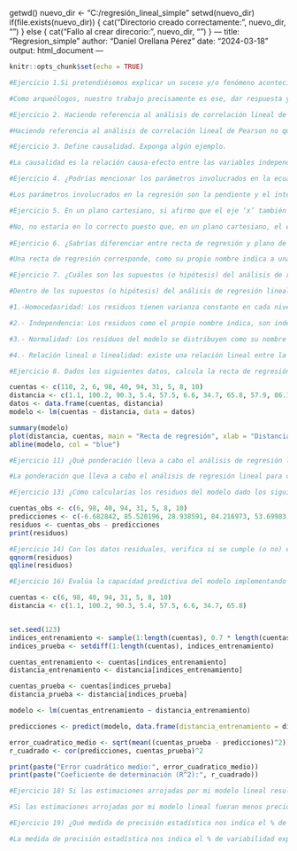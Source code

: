 getwd()
nuevo_dir <- "C:/regresión_lineal_simple"
setwd(nuevo_dir)
if(file.exists(nuevo_dir)) {
  cat("Directorio creado correctamente: ", nuevo_dir, "\n")
} else {
  cat("Fallo al crear direcorio: ", nuevo_dir, "\n")
}
---
title: "Regresion_simple"
author: "Daniel Orellana Pérez"
date: "2024-03-18"
output: html_document
---

```{r setup, include=FALSE}
knitr::opts_chunk$set(echo = TRUE)
```

```{r echo=TRUE}
#Ejercicio 1.Si pretendiésemos explicar un suceso y/o fenómeno acontecido en el pasado ¿Podemos inferir la respuesta asociada a dichos eventos en base a los restos materiales presentes?

#Como arqueólogos, nuestro trabajo precisamente es ese, dar respuesta y explicar los fenómenos acontecidos en el pasado. Este trabajo lo realizamos a través de los restos materiales procedentes del registro arqueológico. Si bien, hay que tener en cuenta que nunca sabremos del todo cómo aconteció un suceso o fenómeno por bien documentado que esté puesto que no lo hemos podido experimentar y ver con nuestros propios ojos. Los arqueólogos trabajamos a través de hipótesis y estudios intentando dar respuesta a ello, pero con la convicción que con el tiempo se demuestre que nuestra teoría era errada y pueda ser sustituida por otra.

#Ejercicio 2. Haciendo referencia al análisis de correlación lineal de Pearson, ¿establece este algún tipo de relación causa-efecto de una variable sobre otra(s)?

#Haciendo referencia al análisis de correlación lineal de Pearson no que se establece una relación causa-efecto de una variable sobre otra puesto que, este tipo de correlación lineal se encarga del análisis de la fuera y la relación entre dos variables.

#Ejercicio 3. Define causalidad. Exponga algún ejemplo.

#La causalidad es la relación causa-efecto entre las variables independientes (predictoras) y la variable dependiente (la respuesta). Un ejemplo de ello sería que por un supuesto estudiáramos la relación existente entre la cantidad de yacimientos de época Flavia (variable independiente)y la utilización del mármol procedente de canteras italianas (variable dependiente).

#Ejercicio 4. ¿Podrías mencionar los parámetros involucrados en la ecuación de regresión lineal?

#Los parámetros involucrados en la regresión son la pendiente y el intercepto.

#Ejercicio 5. En un plano cartesiano, si afirmo que el eje ‘x’ también se denomina eje de ordenadas, ¿estoy en lo cierto?

#No, no estaría en lo correcto puesto que, en un plano cartesiano, el eje "x" se denominaría eje de abscisas.
	
#Ejercicio 6. ¿Sabrías diferenciar entre recta de regresión y plano de regresión?

#Una recta de regresión corresponde, como su propio nombre indica a una recta ajustada a los datos correspondientes dentro de un plano cartesiano en una regresión lineal simple (dos dimensiones). El plano de regresión se corresponde a diferentes variables independientes dentro de una regresión lineal múltiple (tres dimensiones).

#Ejercicio 7. ¿Cuáles son los supuestos (o hipótesis) del análisis de regresión lineal?

#Dentro de los supuestos (o hipótesis) del análisis de regresión lineal encontramos:

#1.-Homocedasridad: Los residuos tienen varianza constante en cada nivel de x. Esto provoca que dichos residuos estén alrededor de la línea de regresión.

#2.- Independencia: Los residuos como el propio nombre indica, son independientes, por tanto, no presentan correlaciones entre sí. En particular, no existe correlación entre residuos consecutivos en datos de series de tiempo.

#3.- Normalidad: Los residuos del modelo se distribuyen como su nombre indica de manera normal.

#4.- Relación lineal o linealidad: existe una relación lineal entre la variable independiente (x), y la variable dependiente (y). Por tanto, cualquier cambio en una, es proporcional a la otra.
```


```{r echo=TRUE}
#Ejercicio 8. Dados los siguientes datos, calcula la recta de regresión que mejor se adapte a nuestra nube de puntos siendo “cuentas” la variable dependiente o de respuesta y “distancia” la variable independiente o explicativa. 

cuentas <- c(110, 2, 6, 98, 40, 94, 31, 5, 8, 10)
distancia <- c(1.1, 100.2, 90.3, 5.4, 57.5, 6.6, 34.7, 65.8, 57.9, 86.1)
datos <- data.frame(cuentas, distancia)
modelo <- lm(cuentas ~ distancia, data = datos)

summary(modelo)
plot(distancia, cuentas, main = "Recta de regresión", xlab = "Distancia", ylab = "Cuentas")
abline(modelo, col = "blue")
```


```{r echo=TRUE}
#Ejercicio 11) ¿Qué ponderación lleva a cabo el análisis de regresión lineal para calcular los valores de los parámetros que configuran la recta de regresión?

#La ponderación que lleva a cabo el análisis de regresión lineal para calcular los parámetros que configuran la recta de regresión es el MCO, es decir, el método de mínimos metros cuadrados ordinarios.
```


```{r echo=TRUE}

#Ejercicio 13) ¿Cómo calcularías los residuos del modelo dado los siguientes datos?

cuentas_obs <- c(6, 98, 40, 94, 31, 5, 8, 10)
predicciones <- c(-6.682842, 85.520196, 28.938591, 84.216973, 53.69983, 19.924631, 28.504183, -2.121561)
residuos <- cuentas_obs - predicciones
print(residuos)
```


```{r echo=TRUE}
#Ejercicio 14) Con los datos residuales, verifica si se cumple (o no) el supuesto de normalidad.
qqnorm(residuos)
qqline(residuos)
```


```{r echo=TRUE}

#Ejercicio 16) Evalúa la capacidad predictiva del modelo implementando una validación cruzada simple.

cuentas <- c(6, 98, 40, 94, 31, 5, 8, 10)
distancia <- c(1.1, 100.2, 90.3, 5.4, 57.5, 6.6, 34.7, 65.8)


set.seed(123)  
indices_entrenamiento <- sample(1:length(cuentas), 0.7 * length(cuentas))  
indices_prueba <- setdiff(1:length(cuentas), indices_entrenamiento)

cuentas_entrenamiento <- cuentas[indices_entrenamiento]
distancia_entrenamiento <- distancia[indices_entrenamiento]

cuentas_prueba <- cuentas[indices_prueba]
distancia_prueba <- distancia[indices_prueba]

modelo <- lm(cuentas_entrenamiento ~ distancia_entrenamiento)

predicciones <- predict(modelo, data.frame(distancia_entrenamiento = distancia_prueba))

error_cuadratico_medio <- sqrt(mean((cuentas_prueba - predicciones)^2))
r_cuadrado <- cor(predicciones, cuentas_prueba)^2

print(paste("Error cuadrático medio:", error_cuadratico_medio))
print(paste("Coeficiente de determinación (R^2):", r_cuadrado))
```
```{r echo=TRUE}
#Ejercicio 18) Si las estimaciones arrojadas por mi modelo lineal resultan menos precisas (mayor error) en un determinado rango de valores con respecto a otro, decimos ¿qué hay indicios de homocedasticidad o heterocedasticidad?

#Si las estimaciones arrojadas por mi modelo lineal fueran menos preciosas debemos indicar que hay indicios de heterocedasticidad en los residuos del modelo puesto que esto significa que nuestros residuos estarían alrededor de la línea de regresión.

#Ejercicio 19) ¿Qué medida de precisión estadística nos indica el % de variabilidad explicada de la variable dependiente por nuestro modelo lineal?

#La medida de precisión estadística nos indica el % de variabilidad explicada de la variable dependiente por nuestro modelo lineal es el coeciente de determinación (R al cuadrado).

```

